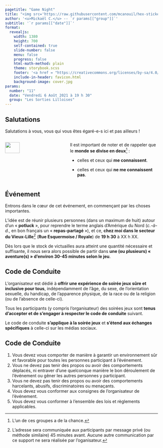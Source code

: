 ```yaml
---
pagetitle: "Game Night"
title: "<img src='https://raw.githubusercontent.com/mcanouil/hex-stickers/main/SVG/mcsb.svg' width = '250px' style='margin-bottom:-100px;margin-top:0;opacity:0.75;'/></br>Game Night #`r params[['number']]`"
author: '<u>Mickaël C.</u> -- `r params[["group"]]`'
subtitle: '`r params[["date"]]`'
format:
  revealjs:
    width: 1380
    height: 700
    self-contained: true
    slide-number: false
    menu: false
    progress: false
    html-math-method: plain
    theme: storybook.scss
    footer: '<a href = "https://creativecommons.org/licenses/by-sa/4.0/">License: CC-BY-SA-4.0</a>'
    include-in-header: favicon.html
    background-image: cover.jpg
params:
  number: "11"
  date: "Vendredi 6 Août 2021 à 19 h 30"
  group: "Les Sorties Lilloises"
---
```


## Salutations {background-image="background.jpg"}

Salutations à vous, vous qui vous êtes égaré-e-s ici et pas ailleurs&nbsp;!

:::: {.columns}

::: {.column width="40%"}

![](https://github.com/mcanouil.png){.picture fig-align="center" width="50%"}

:::

::: {.column width="60%"}

Il est important de noter et de rappeler que le __monde se divise en deux__^[L'un de ces groupes a de la chance.]&nbsp;:

- celles et ceux qui __me connaissent__.

- celles et ceux qui __ne me connaissent pas__.

:::

::::

## Événement {background-image="background.jpg"}

Entrons dans le cœur de cet événement, en commençant par les choses importantes.

L'idée est de réunir plusieurs personnes (dans un maximum de huit) autour d'un « __potluck__ », pour reprendre le terme anglais d'Amérique du Nord (*c.-à-d.*, en bon français un « __repas-partagé__ »), et ce, __chez moi dans le secteur du Vieux-Lille__^[L'adresse sera communiquée aux participants par message privé (ou méthode similaire) 45 minutes avant.
Aucune autre communication par ce support ne sera réalisée par l'oganisateur.] (__Rue Esquermoise / Royale__) de __19 h 30__ à XX h XX.

Dès lors que le stock de victuailles aura atteint une quantité nécessaire et suffisante, il nous sera alors possible de partir dans __une (ou plusieurs) « aventure(s) » d'environ 30-45 minutes selon le jeu__.

## Code de Conduite {background-image="background.jpg"}

L'organisateur est dédié à __offrir une expérience de soirée jeux sûre et inclusive pour tous__, indépendamment de l'âge, du sexe, de l'orientation sexuelle, du handicap, de l'apparence physique, de la race ou de la religion (ou de l'absence de celle-ci).

Tous les participants (y compris l'organisateur) des soirées jeux sont __tenus d'accepter et de s'engager à respecter le code de conduite__ suivant.

Le code de conduite __s'applique à la soirée jeux__ et __s'étend aux échanges spécifiques__ à celle-ci sur les médias sociaux.

## Code de Conduite {background-image="background.jpg"}

1. Vous devez vous comporter de manière à garantir un environnement sûr et favorable pour
toutes les personnes participant à l'événement.
2. Vous ne devez pas tenir des propos ou avoir des comportements déplacés, ni entraver d'une
quelconque manière le bon déroulement de l'événement ou gêner les autres personnes y
participant.
3. Vous ne devez pas tenir des propos ou avoir des comportements harcelants, abusifs,
discriminatoires ou menaçants.
4. Vous devez vous conformer aux consignes de l'organisateur de l'événement.
5. Vous devez vous conformer à l'ensemble des lois et règlements applicables.
